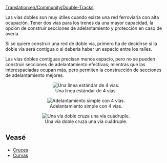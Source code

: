 [[Translation:en/Community/Double-Tracks]]
{{es/Traducción|Double-Tracks|100}}

Las vías dobles son muy útiles cuando existe una red ferroviaria con alta ocupación. Tener dos vías para los trenes da una mayor capacidad, la opción de construir secciones de adelantamiento y protección en caso de avería.

Si se quiere construir una red de doble vía, primero ha de decidirse si la doble vía será contigua o si debería haber un espacio entre los raíles.

Las vías dobles contiguas precisan menos espacio, pero no se pueden construir secciones de adelantamiento efectivas; mientras que las interespaciadas ocupan más, pero permiten la construcción de secciones de adelantamiento mejores.


<center>[[File:en/Community/Normal 4 track.png|center|frame|Una línea estándar de 4 vías.]]</center>
<center>[[File:en/Community/Simple overtaking.png|center|frame|Adelantamiento simple con 4 vías.]]</center>
<center>[[File:en/Community/2 track - 4 track.png|center|frame|Una vía doble cruza una vía cuádruple.]]</center>

== Veasé ==
*[[es/Community/Junctionary/Main Page|Cruces]]
*[[es/Community/Curvas|Curvas]]